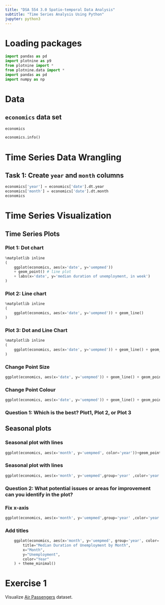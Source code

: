 ```yaml
---
title: "DSA 554 3.0 Spatio-temporal Data Analysis"
subtitle: "Time Series Analysis Using Python"
jupyter: python3
---
```


# Loading packages

```python
import pandas as pd
import plotnine as p9 
from plotnine import *
from plotnine.data import *
import pandas as pd
import numpy as np
```

# Data

## `economics` data set

```python
economics
```


```python
economics.info()
```

# Time Series Data Wrangling

## Task 1: Create `year` and `month` columns

```python
economics['year'] = economics['date'].dt.year
economics['month'] = economics['date'].dt.month
economics
```

# Time Series Visualization

## Time Series Plots

### Plot 1: Dot chart

```python
%matplotlib inline
(
    ggplot(economics, aes(x='date', y='uempmed')) 
    + geom_point() # line plot
    + labs(x='date', y='median duration of unemployment, in week')
)
```

### Plot 2: Line chart

```python
%matplotlib inline
(
    ggplot(economics, aes(x='date', y='uempmed')) + geom_line() 
)
```

### Plot 3: Dot and Line Chart

```python
%matplotlib inline
(
    ggplot(economics, aes(x='date', y='uempmed')) + geom_line() + geom_point()
)
```

### Change Point Size

```python
ggplot(economics, aes(x='date', y='uempmed')) + geom_line() + geom_point(size=0.3)
```

### Change Point Colour

```python
ggplot(economics, aes(x='date', y='uempmed')) + geom_line() + geom_point(size=0.3, colour="blue")
```

### Question 1: Which is the best? Plot1, Plot 2, or Plot 3

## Seasonal plots

### Seasonal plot with lines

```python
ggplot(economics, aes(x='month', y='uempmed', color='year'))+geom_point()
```

### Seasonal plot with lines

```python
ggplot(economics, aes(x='month', y='uempmed',group='year' ,color='year'))+geom_point()+geom_line()
```


### Question 2: What potential issues or areas for improvement can you identify in the plot?

### Fix x-axis

```python
ggplot(economics, aes(x='month', y='uempmed',group='year' ,color='year'))+geom_point()+geom_line()+scale_x_continuous(breaks=range(1, 13))  
```

### Add titles

```python
    ggplot(economics, aes(x='month', y='uempmed', group='year', color='year')) + geom_point() + geom_line() + scale_x_continuous(breaks=range(1, 13)) +  labs(
        title="Median Duration of Unemployment by Month",
        x="Month",
        y="Unemployment",
        color="Year"
    ) + theme_minimal()


```

# Exercise 1

Visualize [Air Passengers](AirPassengers.csv) dataset.

